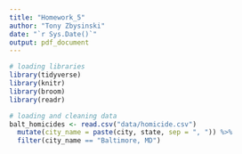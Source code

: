 ```yaml
---
title: "Homework_5"
author: "Tony Zbysinski"
date: "`r Sys.Date()`"
output: pdf_document
---
```


```r
# loading libraries
library(tidyverse)
library(knitr)
library(broom)
library(readr)
```

```r
# loading and cleaning data
balt_homicides <- read.csv("data/homicide.csv")
  mutate(city_name = paste(city, state, sep = ", ")) %>%
  filter(city_name == "Baltimore, MD")
```

